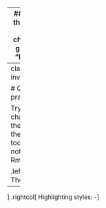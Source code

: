 <!--
Most of this material comes from here:
https://holtzy.github.io/Pimp-my-rmd/#equations
-->

---
## Use themes to change global "look"

Check out [Pimp my RMD](https://holtzy.github.io/Pimp-my-rmd/), by Yan Holtz

Change theme in YAML header:
```
title: "your title"
output:
    html_document:
        theme: united
        highlight: tango
```

[Preview themes here](https://bootswatch.com/)

---
class: inverse

# Quick practice

Try changing the theme of today's notes Rmd file:

.leftcol[
Themes:
-
]
.rightcol[
Highlighting styles:
-
]
